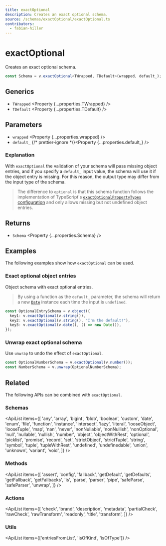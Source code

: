 ```yaml
---
title: exactOptional
description: Creates an exact optional schema.
source: /schemas/exactOptional/exactOptional.ts
contributors:
  - fabian-hiller
---
```



# exactOptional

Creates an exact optional schema.

```ts
const Schema = v.exactOptional<TWrapped, TDefault>(wrapped, default_);
```

## Generics

- `TWrapped` <Property {...properties.TWrapped} />
- `TDefault` <Property {...properties.TDefault} />

## Parameters

- `wrapped` <Property {...properties.wrapped} />
- `default_` {/* prettier-ignore */}<Property {...properties.default_} />

### Explanation

With `exactOptional` the validation of your schema will pass missing object entries, and if you specify a `default_` input value, the schema will use it if the object entry is missing. For this reason, the output type may differ from the input type of the schema.

> The difference to <Link href="../optional/">`optional`</Link> is that this schema function follows the implementation of TypeScript's [`exactOptionalPropertyTypes` configuration](https://www.typescriptlang.org/tsconfig/#exactOptionalPropertyTypes) and only allows missing but not undefined object entries.

## Returns

- `Schema` <Property {...properties.Schema} />

## Examples

The following examples show how `exactOptional` can be used.

### Exact optional object entries

Object schema with exact optional entries.

> By using a function as the `default_` parameter, the schema will return a new [`Date`](https://developer.mozilla.org/en-US/docs/Web/JavaScript/Reference/Global_Objects/Date) instance each time the input is `undefined`.

```ts
const OptionalEntrySchema = v.object({
  key1: v.exactOptional(v.string()),
  key2: v.exactOptional(v.string(), "I'm the default!"),
  key3: v.exactOptional(v.date(), () => new Date()),
});
```

### Unwrap exact optional schema

Use <Link href="../unwrap/">`unwrap`</Link> to undo the effect of `exactOptional`.

```ts
const OptionalNumberSchema = v.exactOptional(v.number());
const NumberSchema = v.unwrap(OptionalNumberSchema);
```

## Related

The following APIs can be combined with `exactOptional`.

### Schemas

<ApiList
  items={[
    'any',
    'array',
    'bigint',
    'blob',
    'boolean',
    'custom',
    'date',
    'enum',
    'file',
    'function',
    'instance',
    'intersect',
    'lazy',
    'literal',
    'looseObject',
    'looseTuple',
    'map',
    'nan',
    'never',
    'nonNullable',
    'nonNullish',
    'nonOptional',
    'null',
    'nullable',
    'nullish',
    'number',
    'object',
    'objectWithRest',
    'optional',
    'picklist',
    'promise',
    'record',
    'set',
    'strictObject',
    'strictTuple',
    'string',
    'symbol',
    'tuple',
    'tupleWithRest',
    'undefined',
    'undefinedable',
    'union',
    'unknown',
    'variant',
    'void',
  ]}
/>

### Methods

<ApiList
  items={[
    'assert',
    'config',
    'fallback',
    'getDefault',
    'getDefaults',
    'getFallback',
    'getFallbacks',
    'is',
    'parse',
    'parser',
    'pipe',
    'safeParse',
    'safeParser',
    'unwrap',
  ]}
/>

### Actions

<ApiList
  items={[
    'check',
    'brand',
    'description',
    'metadata',
    'partialCheck',
    'rawCheck',
    'rawTransform',
    'readonly',
    'title',
    'transform',
  ]}
/>

### Utils

<ApiList items={['entriesFromList', 'isOfKind', 'isOfType']} />
